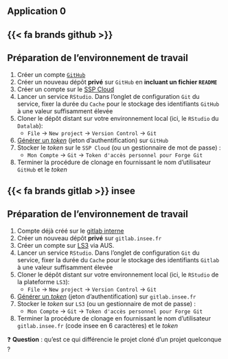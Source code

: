 ## Application 0 {.smaller}

::: {.panel-tabset}

## {{< fa brands github >}} 

:::{.callout-tip collapse="true" icon=false}

## Préparation de l'environnement de travail

::: {.nonincremental}
1. Créer un compte [`GitHub`](https://github.com/)
2. Créer un nouveau dépôt **privé** sur `GitHub` en **incluant un fichier `README`**
3. Créer un compte sur le [SSP Cloud](https://datalab.sspcloud.fr/home)
4. Lancer un service `RStudio`. Dans l'onglet de configuration `Git` du service, fixer la durée du `Cache` pour le stockage des identifiants `GitHub` à une valeur suffisamment élevée
5. Cloner le dépôt distant sur votre environnement local (ici, le `RStudio` du `Datalab`):
    + `File` → `New project` → `Version Control` → `Git`
6. [Générer un *token*](https://docs.github.com/en/enterprise-server@3.4/authentication/keeping-your-account-and-data-secure/creating-a-personal-access-token) (jeton d'authentification) sur `GitHub`
7. Stocker le *token* sur le `SSP Cloud` (ou un gestionnaire de mot de passe) :
    + `Mon Compte` -> `Git` -> `Token d'accès personnel pour Forge Git`
8. Terminer la procédure de clonage en fournissant le nom d'utilisateur `GitHub` et le *token*
:::

:::

## {{< fa brands gitlab >}} insee

:::{.callout-tip collapse="true" icon=false}

## Préparation de l'environnement de travail

::: {.nonincremental}
1. Compte déjà créé sur le [gitlab interne](https://gitlab.insee.fr/)
2. Créer un nouveau dépôt **privé** sur `gitlab.insee.fr`
3. Créer un compte sur [LS3](https://datalab.sspcloud.fr/home) via AUS.
4. Lancer un service `RStudio`. Dans l'onglet de configuration `Git` du service, fixer la durée du `Cache` pour le stockage des identifiants `Gitlab` à une valeur suffisamment élevée
5. Cloner le dépôt distant sur votre environnement local (ici, le `RStudio` de la plateforme `LS3`):
    + `File` → `New project` → `Version Control` → `Git`
6. [Générer un *token*](https://gitlab.insee.fr/mobitic/book_qualite/-/settings/access_tokens) (jeton d'authentification) sur `gitlab.insee.fr`
7. Stocker le *token* sur `LS3` (ou un gestionnaire de mot de passe) :
    + `Mon Compte` -> `Git` -> `Token d'accès personnel pour Forge Git`
8. Terminer la procédure de clonage en fournissant le nom d'utilisateur `gitlab.insee.fr` (code insee en 6 caractères) et le *token*
:::

:::

:::

❓ **Question** : qu'est ce qui différencie le projet cloné d'un projet quelconque ?
